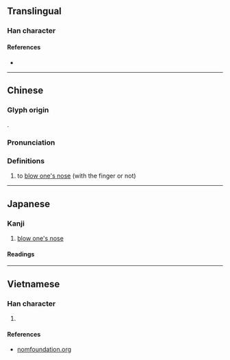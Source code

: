 {{character info/new}}
==Translingual==

===Han character===
{{Han char|rn=64|rad=手|as=14|sn=17|four=56046|canj=QHUL|ids=⿰扌鼻}}

====References====
* {{Han ref|kx=0460.040|dkj=12857|dj=0808.250|hdz=31974.150|uh=64E4|ud=25828|bh=ECEC|bd=60652}}

----

==Chinese==
{{zh-forms|alt=醒,㨘}}

===Glyph origin===
{{Han compound|扌|鼻|t1=hand|t2=nose|ls=ic}}.

===Pronunciation===
{{zh-pron
|m=xǐng
|c=sang3
|cat=v
}}

===Definitions===
{{zh-hanzi}}

# to [[blow one's nose]] (with the finger or not)

----

==Japanese==

===Kanji===
{{ja-kanji|grade=|rs=手14}}

# [[blow one's nose]]

====Readings====
{{ja-readings
|goon=こう
|kanon=こう
|kun=か-む
}}

----

==Vietnamese==

===Han character===
{{vi-hantu|[[hỉnh]], [[hạnh]], [[hanh]]|rs=手14}}

# {{rfdef|vi|sort=手14}}

====References====
* [http://nomfoundation.org/common/nom_details.php?codepoint=64e4 nomfoundation.org]